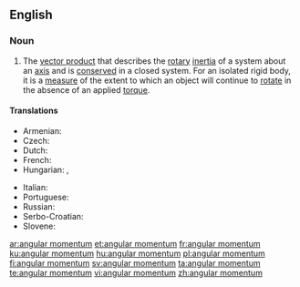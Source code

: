 ==English==

===Noun===
{{wikipedia}}
{{en-noun|head=[[angular]] [[momentum]]|angular momenta}}

# {{context|physics|lang=en}} The [[vector product]] that describes the [[rotary]] [[inertia]] of a system about an [[axis]] and is [[conserved]] in a closed system. For an isolated rigid body, it is a [[measure]] of the extent to which an object will continue to [[rotate]] in the absence of an applied [[torque]].

====Translations====
{{trans-top|angular momentum}}
* Armenian: {{t|hy|իմպուլսի մոմենտ|sc=Armn}}
* Czech: {{t|cs|moment hybnosti|m}}
* Dutch: {{t+|nl|impulsmoment}}
* French: {{t|fr|moment angulaire|m}}
* Hungarian: {{t|hu|impulzusmomentum}}, {{t|hu|impulzusnyomaték}}
{{trans-mid}}
* Italian: {{t|it|momento angolare|m}}
* Portuguese: {{t|pt|momento angular|m}}
* Russian: {{t|ru|момент импульса|m|tr=momént ímpul’sa|sc=Cyrl}}
* Serbo-Croatian: {{t|sh|ugaoni moment|m}}
* Slovene: {{t|sl|kotni moment|m}}
{{trans-bottom}}

[[ar:angular momentum]]
[[et:angular momentum]]
[[fr:angular momentum]]
[[ku:angular momentum]]
[[hu:angular momentum]]
[[pl:angular momentum]]
[[fi:angular momentum]]
[[sv:angular momentum]]
[[ta:angular momentum]]
[[te:angular momentum]]
[[vi:angular momentum]]
[[zh:angular momentum]]